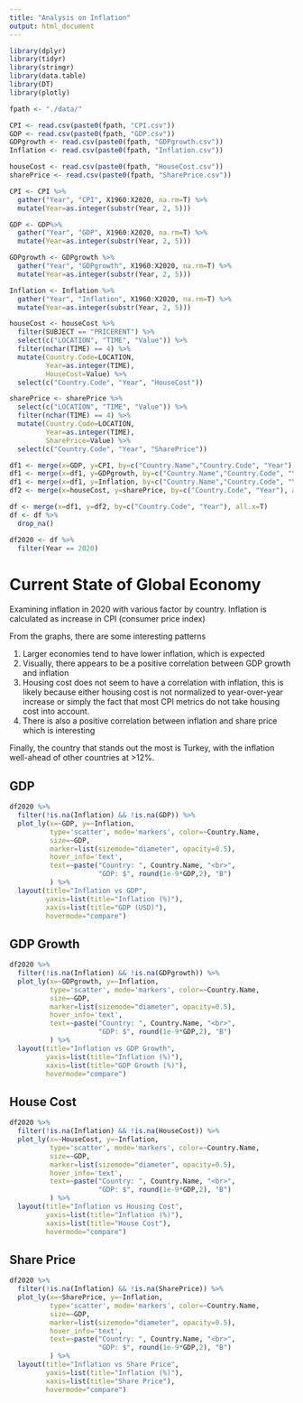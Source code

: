 ```yaml
---
title: "Analysis on Inflation"
output: html_document
---
```



```r
library(dplyr)
library(tidyr)
library(stringr)
library(data.table)
library(DT)
library(plotly)

fpath <- "./data/"

CPI <- read.csv(paste0(fpath, "CPI.csv"))
GDP <- read.csv(paste0(fpath, "GDP.csv"))
GDPgrowth <- read.csv(paste0(fpath, "GDPgrowth.csv"))
Inflation <- read.csv(paste0(fpath, "Inflation.csv"))

houseCost <- read.csv(paste0(fpath, "HouseCost.csv"))
sharePrice <- read.csv(paste0(fpath, "SharePrice.csv"))
```

```r
CPI <- CPI %>%
  gather("Year", "CPI", X1960:X2020, na.rm=T) %>%
  mutate(Year=as.integer(substr(Year, 2, 5)))

GDP <- GDP%>%
  gather("Year", "GDP", X1960:X2020, na.rm=T) %>%
  mutate(Year=as.integer(substr(Year, 2, 5)))

GDPgrowth <- GDPgrowth %>%
  gather("Year", "GDPgrowth", X1960:X2020, na.rm=T) %>%
  mutate(Year=as.integer(substr(Year, 2, 5)))

Inflation <- Inflation %>%
  gather("Year", "Inflation", X1960:X2020, na.rm=T) %>%
  mutate(Year=as.integer(substr(Year, 2, 5)))

houseCost <- houseCost %>%
  filter(SUBJECT == "PRICERENT") %>%
  select(c("LOCATION", "TIME", "Value")) %>%
  filter(nchar(TIME) == 4) %>%
  mutate(Country.Code=LOCATION,
         Year=as.integer(TIME),
         HouseCost=Value) %>%
  select(c("Country.Code", "Year", "HouseCost"))

sharePrice <- sharePrice %>%
  select(c("LOCATION", "TIME", "Value")) %>%
  filter(nchar(TIME) == 4) %>%
  mutate(Country.Code=LOCATION,
         Year=as.integer(TIME),
         SharePrice=Value) %>%
  select(c("Country.Code", "Year", "SharePrice"))
```

```r
df1 <- merge(x=GDP, y=CPI, by=c("Country.Name","Country.Code", "Year"), all.x=T)
df1 <- merge(x=df1, y=GDPgrowth, by=c("Country.Name","Country.Code", "Year"), all.x=T)
df1 <- merge(x=df1, y=Inflation, by=c("Country.Name","Country.Code", "Year"), all.x=T)
df2 <- merge(x=houseCost, y=sharePrice, by=c("Country.Code", "Year"), all.x=T)

df <- merge(x=df1, y=df2, by=c("Country.Code", "Year"), all.x=T)
df <- df %>%
  drop_na()
```


```r
df2020 <- df %>%
  filter(Year == 2020)
```



# Current State of Global Economy {.tabset}

Examining inflation in 2020 with various factor by country. Inflation is calculated as increase in CPI (consumer price index)

From the graphs, there are some interesting patterns

1. Larger economies tend to have lower inflation, which is expected
2. Visually, there appears to be a positive correlation between GDP growth and inflation
3. Housing cost does not seem to have a correlation with inflation, this is likely
   because either housing cost is not normalized to year-over-year increase or simply
   the fact that most CPI metrics do not take housing cost into account.
4. There is also a positive correlation between inflation and share price which is interesting

Finally, the country that stands out the most is Turkey, with the inflation well-ahead of other countries at >12%.

## GDP 
```r
df2020 %>%
  filter(!is.na(Inflation) && !is.na(GDP)) %>%
  plot_ly(x=~GDP, y=~Inflation,
          type='scatter', mode='markers', color=~Country.Name,
          size=~GDP,
          marker=list(sizemode="diameter", opacity=0.5),
          hover_info='text',
          text=~paste("Country: ", Country.Name, "<br>",
                      "GDP: $", round(1e-9*GDP,2), "B")
          ) %>%
  layout(title="Inflation vs GDP",
         yaxis=list(title="Inflation (%)"),
         xaxis=list(title="GDP (USD)"),
         hovermode="compare")
```


## GDP Growth
```r
df2020 %>%
  filter(!is.na(Inflation) && !is.na(GDPgrowth)) %>%
  plot_ly(x=~GDPgrowth, y=~Inflation,
          type='scatter', mode='markers', color=~Country.Name,
          size=~GDP,
          marker=list(sizemode="diameter", opacity=0.5),
          hover_info='text',
          text=~paste("Country: ", Country.Name, "<br>",
                      "GDP: $", round(1e-9*GDP,2), "B")
          ) %>%
  layout(title="Inflation vs GDP Growth",
         yaxis=list(title="Inflation (%)"),
         xaxis=list(title="GDP Growth (%)"),
         hovermode="compare")
```

## House Cost
```r
df2020 %>%
  filter(!is.na(Inflation) && !is.na(HouseCost)) %>%
  plot_ly(x=~HouseCost, y=~Inflation,
          type='scatter', mode='markers', color=~Country.Name,
          size=~GDP,
          marker=list(sizemode="diameter", opacity=0.5),
          hover_info='text',
          text=~paste("Country: ", Country.Name, "<br>",
                      "GDP: $", round(1e-9*GDP,2), "B")
          ) %>%
  layout(title="Inflation vs Housing Cost",
         yaxis=list(title="Inflation (%)"),
         xaxis=list(title="House Cost"),
         hovermode="compare")
```
## Share Price
```r
df2020 %>%
  filter(!is.na(Inflation) && !is.na(SharePrice)) %>%
  plot_ly(x=~SharePrice, y=~Inflation,
          type='scatter', mode='markers', color=~Country.Name,
          size=~GDP,
          marker=list(sizemode="diameter", opacity=0.5),
          hover_info='text',
          text=~paste("Country: ", Country.Name, "<br>",
                      "GDP: $", round(1e-9*GDP,2), "B")
          ) %>%
  layout(title="Inflation vs Share Price",
         yaxis=list(title="Inflation (%)"),
         xaxis=list(title="Share Price"),
         hovermode="compare")
```


